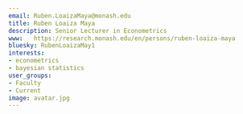```yaml
---
email: Ruben.LoaizaMaya@monash.edu
title: Ruben Loaiza Maya
description: Senior Lecturer in Econometrics
www:   https://research.monash.edu/en/persons/ruben-loaiza-maya
bluesky: RubenLoaizaMay1
interests:
- econometrics
- bayesian statistics
user_groups:
- Faculty
- Current
image: avatar.jpg
---
```

